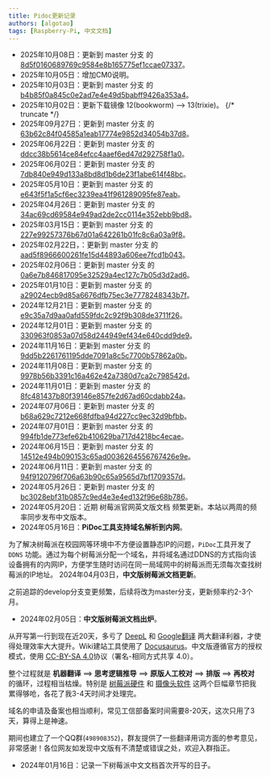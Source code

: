```yaml
---
title: Pidoc更新记录
authors: [algotao]
tags: [Raspberry-Pi, 中文文档]
---
```


- 2025年10月08日：更新到 master 分支 的 [8d5f0160689769c9584e8b165775ef1ccae07337](https://github.com/raspberrypi/documentation/commit/8d5f0160689769c9584e8b165775ef1ccae07337)。
- 2025年10月05日：增加CM0说明。
- 2025年10月03日：更新到 master 分支 的 [b4b85f0a845c0e2ad7e4e49d5babff9426a353a4](https://github.com/raspberrypi/documentation/commit/b4b85f0a845c0e2ad7e4e49d5babff9426a353a4)。
- 2025年10月02日：更新下载镜像 12(bookworm) --> 13(trixie)。
{/* truncate */}
- 2025年09月27日：更新到 master 分支 的 [63b62c84f04585a1eab17774e9852d34054b37d8](https://github.com/raspberrypi/documentation/commit/63b62c84f04585a1eab17774e9852d34054b37d8)。
- 2025年06月22日：更新到 master 分支 的 [ddcc38b5614ce84efcc4aaef6ed47d292758f1a0](https://github.com/raspberrypi/documentation/commit/ddcc38b5614ce84efcc4aaef6ed47d292758f1a0)。
- 2025年06月02日：更新到 master 分支 的 [7db840e949d133a8bd8d1b6de23f1abe614f48bc](https://github.com/raspberrypi/documentation/commit/7db840e949d133a8bd8d1b6de23f1abe614f48bc)。
- 2025年05月10日：更新到 master 分支 的 [e643f5f1a5cf6ec3239ea41f961289095fe87eab](https://github.com/raspberrypi/documentation/commit/e643f5f1a5cf6ec3239ea41f961289095fe87eab)。
- 2025年04月26日：更新到 master 分支 的 [34ac69cd69584e949ad2de2cc0114e352ebb9bd8](https://github.com/raspberrypi/documentation/commit/34ac69cd69584e949ad2de2cc0114e352ebb9bd8)。
- 2025年03月15日：更新到 master 分支 的 [227e99257376b67d01a642261b01fc8c6a03a9f8](https://github.com/raspberrypi/documentation/commit/227e99257376b67d01a642261b01fc8c6a03a9f8)。
- 2025年02月22日，：更新到 master 分支 的 [aad5f8966600261fe15d44893a606ee7fcd1b043](https://github.com/raspberrypi/documentation/commit/aad5f8966600261fe15d44893a606ee7fcd1b043)。
- 2025年02月06日：更新到 master 分支 的 [0a6e7b846817095e32529a4ec127c7b05d3d2ad6](https://github.com/raspberrypi/documentation/commit/0a6e7b846817095e32529a4ec127c7b05d3d2ad6)。
- 2025年01月10日：更新到 master 分支 的 [a29024ecb9d85a6676dfb75ec3e7778248343b7f](https://github.com/raspberrypi/documentation/commit/a29024ecb9d85a6676dfb75ec3e7778248343b7f)。
- 2024年12月21日：更新到 master 分支 的 [e9c35a7d9aa0afd559fdc2c92f9b308de3711f26](https://github.com/raspberrypi/documentation/commit/e9c35a7d9aa0afd559fdc2c92f9b308de3711f26)。
- 2024年12月01日：更新到 master 分支 的 [330963f0853a07d58d244949ef434e640cdd9de9](https://github.com/raspberrypi/documentation/commit/330963f0853a07d58d244949ef434e640cdd9de9)。
- 2024年11月16日：更新到 master 分支 的 [9dd5b2261761195dde7091a8c5c7700b57862a0b](https://github.com/raspberrypi/documentation/commit/9dd5b2261761195dde7091a8c5c7700b57862a0b)。
- 2024年11月08日：更新到 master 分支 的 [9978b56b3391c16a462e42a7380d7ca2c798542d](https://github.com/raspberrypi/documentation/commit/9978b56b3391c16a462e42a7380d7ca2c798542d)。
- 2024年11月01日：更新到 master 分支 的 [8fc481437b80f39146e857fe2d67ad60cdabb24a](https://github.com/raspberrypi/documentation/commit/8fc481437b80f39146e857fe2d67ad60cdabb24a)。
- 2024年07月06日：更新到 master 分支 的 [b68a629c7212e668fdfba94d227cc9ec32d9bfbb](https://github.com/raspberrypi/documentation/commit/b68a629c7212e668fdfba94d227cc9ec32d9bfbb)。
- 2024年07月01日：更新到 master 分支 的 [994fb1de773efe62b410629ba717d4218bc4ecae](https://github.com/raspberrypi/documentation/commit/994fb1de773efe62b410629ba717d4218bc4ecae)。
- 2024年06月15日：更新到 master 分支 的 [14512e494b090153c65ad0036264556767426e9e](https://github.com/raspberrypi/documentation/commit/14512e494b090153c65ad0036264556767426e9e)。
- 2024年06月11日：更新到 master 分支 的 [94f9120796f706a63b90c65a9565d7bf1709357d](https://github.com/raspberrypi/documentation/commit/94f9120796f706a63b90c65a9565d7bf1709357d)。
- 2024年05月26日：更新到 master 分支 的 [bc3028ebf31b0857c9ed4e3e4ed132f96e68b786](https://github.com/raspberrypi/documentation/commit/bc3028ebf31b0857c9ed4e3e4ed132f96e68b786)。
- 2024年05月20日：近期 树莓派官网英文版文档 频繁更新。本站以两周的频率同步发布中文版本。
- 2024年05月16日：**PiDoc工具支持域名解析到内网**。

为了解决树莓派在校园网等环境中不方便设置静态IP的问题，`PiDoc`工具开发了 `DDNS` 功能。通过为每个树莓派分配一个域名，并将域名通过DDNS的方式指向该设备拥有的内网IP，方便学生随时访问在同一局域网中的树莓派而无须每次查找树莓派的IP地址。
2024年04月03日，**中文版树莓派文档更新**。

之前追踪的develop分支变更频繁，后续将改为master分支，更新频率约2-3个月。

- 2024年02月05日：**中文版树莓派文档出炉**。

从开写第一行到现在近20天，多亏了 [DeepL](https://www.deepl.com/) 和 [Google翻译](https://translate.google.com/) 两大翻译利器，才使得处理效率大大提升。Wiki建站工具使用了 [Docusaurus](https://docusaurus.io/)。中文版遵循官方的授权模式，使用 [CC-BY-SA 4.0](https://creativecommons.org/licenses/by-sa/4.0/deed.zh-hans)协议（署名-相同方式共享 4.0）。

整个过程就是 **机器翻译** ==> **思考逻辑推导** ==> **原版人工校对** ==> **排版** ==> **再校对** 的循环，过程相当枯燥。特别是 [树莓派硬件](/docs/computers/raspberry-pi) 和 [摄像头软件](/docs/computers/camera-software/) 这两个巨幅章节把我累得够呛，各花了我3-4天时间才处理完。

域名的申请及备案也相当顺利，常见工信部备案时间需要8-20天，这次只用了3天，算得上是神速。

期间也建立了一个QQ群(`498908352`)，群友提供了一些翻译用词方面的参考意见，非常感谢！各位网友如发现中文版有不清楚或错误之处，欢迎入群指正。

- 2024年01月16日：记录一下树莓派中文文档首次开写的日子。
